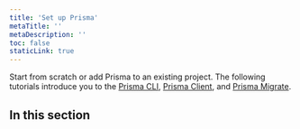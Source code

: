 ```yaml
---
title: 'Set up Prisma'
metaTitle: ''
metaDescription: ''
toc: false
staticLink: true
---
```


<TopBlock>

Start from scratch or add Prisma to an existing project. The following tutorials introduce you to the [Prisma CLI](../../../concepts/components/prisma-cli), [Prisma Client](../../../concepts/components/prisma-client), and [Prisma Migrate](../../../concepts/components/prisma-migrate).

</TopBlock>

## In this section

<Subsections />
